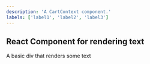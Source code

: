 ```yaml
---
description: 'A CartContext component.'
labels: ['label1', 'label2', 'label3']
---
```



## React Component for rendering text

A basic div that renders some text

<!-- ### Component usage
```js
<CartContext text="hello from CartContext" />
```

### Using props to customize the text

Modify the text to see it change live:
```js live
<CartContext text="hello from CartContext" />
``` -->
